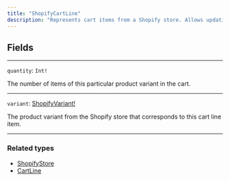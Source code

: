 ```yaml
---
title: "ShopifyCartLine"
description: "Represents cart items from a Shopify store. Allows updating the quantity of each item and providing detailed information about each product variant."
---
```


## Fields

---

`quantity`: `Int!`

The number of items of this particular product variant in the cart.

---

`variant`: [ShopifyVariant!](https://rye-docs.readme.io/api-reference/shopifyvariant)

The product variant from the Shopify store that corresponds to this cart line item.

---

### Related types

* [ShopifyStore](/api-reference/shopifystore)
* [CartLine](/api-reference/cartline)